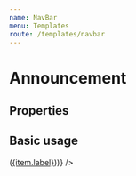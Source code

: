 ```yaml
---
name: NavBar
menu: Templates
route: /templates/navbar
---
```




# Announcement

## Properties

<Props of={NavBar} />

## Basic usage

<Playground>
  <NavBar
    navItems={[
    {
      "label": "Home",
      "url": "/",
      "target": "_top"
    },
    {
      "label": "Topic Icon",
      "url": "/templates/topic-icon",
      "target": "_top"
    }
  ].map((item) => (<a href={item.url}>{item.label}</a>))}
  />
</Playground>